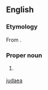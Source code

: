 ==English==

===Etymology===
From {{etyl|ML.}}.

===Proper noun===
{{en-proper noun}}

# {{rfquote-sense}} {{archaic spelling of|[[Judea#English|Judea]]}}

[[Category:English words spelled with ligatures|judaea]]